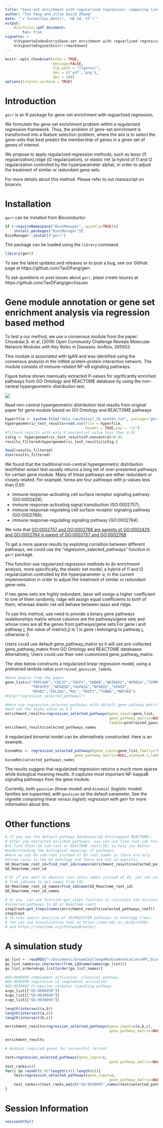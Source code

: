 ```yaml
---
title: "Gene-set enrichment with regularized regression: comparing linear versus logistic regression"
author: "Tao Fang and Jitao David Zhang"
date: "`r format(Sys.Date(), '%B %d, %Y')`"
output:
    BiocStyle::pdf_document:
        toc: true
vignette: >
    %\VignetteIndexEntry{Gene-set enrichment with reguarlized regression}
    %\VignetteEngine{knitr::rmarkdown}
---
```


```r
knitr::opts_chunk$set(echo = TRUE,
                      message=FALSE,
                      fig.path = "figures/",
                      dev = c('pdf','png'),
                      dpi = 300)
options(tinytex.verbose = TRUE)
```

# Introduction

`gerr` is an R package for gene-set enrichment with reguarlized regression.

We formulate the gene set enrichment problem within a regularized regression framework. 
Thus, the problem of gene-set enrichment is transformed into a feature 
selection problem, where the aim is to select the gene-sets that best predict
the membership of genes in a given set of genes of interest. 

We propose to apply regularized regression methods, such as lasso 
(l1 regularization),ridge (l2 regularization), or elastic net (a hybrid of 
l1 and l2 regularization controlled by the hyperparameter alpha), in order to
adjust the treatment of similar or redundant gene sets.

For more details about this method. Please refer to out manuscript on bioarxiv.

# Installation

`gerr` can be installed from Bioconductor:
```r
if (!requireNamespace("BiocManager", quietly=TRUE)){
    install.packages("BiocManager")}
BiocManager::install("gerr")
```


The package can be loaded using the `library` command.

```r
library(gerr)
```

To see the latest updates and releases or to post a bug, see our GitHub page 
at https://github.com/TaoDFang/gerr. 

To ask questions or post issues about `gerr`, plase create issures 
at https://github.com/TaoDFang/gerr/issues

# Gene module annotation or gene set enrichment analysis via regression based method 

To test a our method, we use a consensus module from the paper: 
Choobdar,S. et al. (2019) Open Community Challenge Reveals Molecular Network Modules with Key Roles in Diseases. bioRxiv, 265553.

This module is associated with IgAN and was identified using the consensus analysis in the InWeb 
protein-protein interaction network. The module consists of immune-related NF-$\kappa$B signaling pathways.

Figure below shows mannually extracted P-values for signficantly enriched pathways from GO Ontology and REACTOME database by using the non-central hypergeometric distribution test. 

![](../inst/figures/figureS5module283.png)


Read non-central hypergeometric distribution test results from original paper  for gene module based on GO Ontology and REACTOME pathways

```r
hyperfile <- system.file("data_raw/Daniel_S5_mod283.txt", package="gerr")
hypergeometric_test_results=read.csv(file = hyperfile,
                                     header = TRUE,sep = "\t")
#filterd results with only P.noncentral value less then 0.05
isSig <- hypergeometric_test_results$P.noncentral<0.05
results_filtered=hypergeometric_test_results[isSig,]

head(results_filtered)
dim(results_filtered)
```

We found that the traditional non-central hypergeometric distribution test/fisher extact test 
usually returns a long list of over-presented pathways for certain gene module. Many of these pathways are either redundant or closely related. For example, herea are four pathways with p-values less than 0.05: 

* immune response-activating cell surface receptor signaling pathway (GO:0002429);
* immune response-activating signal transduction (GO:0002757);
* immune response-regulating cell surface receptor signaling pathway (GO:0002768);
* immune response-regulating signaling pathway (GO:0002764).

We note that [GO:0002757 and GO:0002768 are parents of GO:0002429, and GO:0002764 is parent of GO:0002757 and GO:0002768 ](https://www.ebi.ac.uk/QuickGO/term/GO:0002429)

To get a more sparse results by exploting corraltion between different pathways,
we could use the "regression_selected_pathways" function in `gerr` package.


This function use regularized regression methods to do enrichment analysis, 
more specifically, the elastic net model, a hybrid of l1 and l2 regularization controlled by the hyperparameter $\alpha$, in the current implementation in order to adjust the treatment of similar or redundant gene-sets. 

If two gene-sets are highly redundant, lasso will assign a higher coefficient 
to one of them randomly, ridge will assign equal coefficients to both of them,
whereas elastic net will behave between lasso and ridge.

To use this method, use need to provide a binary gene pathways realationships 
matrix whose columns are the pathways/gene sets and whose rows are all the genes 
from pathways/gene sets.For gene i and pathway j, the value of matrix(i,j) is 1 is gene i belonging to pathway j, otherwise 0.

Users could use default gene_pathway_matrix  so it will use pre-collected gene_pathway_matrix from GO Ontology and REACTOME databaase. Altertatively, Users could use their own customized gene_pathway_matrix.

The step below constructs a regularized linear regression model, using a pretrained lambda value `pretrained_gaussian_lambda`.

```r
#Gene module from the paper
gene_list=c("TRPC4AP","CDC37","TNIP1","IKBKB","NKIRAS2","NFKBIA","TIMM50","RELB",
            "TNFAIP3","NFKBIB","HSPA1A","NFKBIE","SPAG9",
            "NFKB2","ERLIN1","REL","TNIP2","TUBB6","MAP3K8")
#help("regression_selected_pathways")

#Here use regression_selected_pathways with default gene pathway matrix 
#and set the alpha value as 0.5
enrichment_results=regression_selected_pathways(gene_input=gene_list,
                                                gene_pathway_matrix=NULL,alpha=0.5, family="gaussian", 
                                                lambda=pretrained_gaussian_lambda)
enrichment_results$selected_pathways_names
```

A regularized binomial model can be alternatively constructed. Here is an example.

```r
binomRes <- regression_selected_pathways(gene_input=gene_list,family="binomial",
                                gene_pathway_matrix=NULL,alpha=0.1,lambda=seq(0.001,0.1,0.001))
binomRes$selected_pathways_names
```

The results suggest that regularized regression returns a much more sparse while biological meaning results. It captures most important NF-kappaB signaling pathways from the gene module.

Currently, both `gaussian` (linear model) and `binomial` (logistic model) families are supported, with `gaussian` as the default parameter. See the vignette *comparing linear versus logistic regression with gerr* for more information about this.

# Other functions

```r
# If you use the default pathway databases(GO Ontologyand REACTOME).
# After you extracted enriched pathways, you can use find_root_ids function
#to find thier GO sub-root or REACTOME roots(ID) to help you better
#understanding the biological meanings of pathways.
#Here we use GO sub-root instead of GO root nodes as there are only 
#three roots in the GO ontology and there are not so specific 
GO_Reactome_root_id=find_root_ids(names(enrichment_results$selected_pathways_coef))
GO_Reactome_root_id

# Or if you want to obatain root notes names instead of ID, you can use function
# from_id2name to get names from ids
GO_Reactome_root_id_names=from_id2name(GO_Reactome_root_id)
GO_Reactome_root_id_names

# Or you  can use function get_steps function to calculate the distance from
#selected pathways to GO or Reactome roots
step2root=get_steps(names(enrichment_results$selected_pathways_coef))
step2root
# To view specic position of GO/REACOTEM pathways in ontology trees.
# You can use Visualization tool at https://www.ebi.ac.uk/QuickGO/ 
# and https://reactome.org/PathwayBrowser/ 
```

# A simulation study

```r
go_list <- readRDS("~/Documents/DreamChallengeModuleAnnotation/HPC_Disease_module_identification_DREAM_change/go_list.rds")
go_list_names=as.character(from_id2name(names(go_list)))
go_list_ordered=go_list[order(go_list_names)]

#GO:0006958 complement activation, classical pathway, 
#GO:0030449 regulation of complement activation
#GO:0038095 Fc-epsilon receptor signaling pathway
a=go_list[["GO:0006958"]]
b=go_list[["GO:0030449"]]
c=go_list[["GO:0038095"]]

length(intersect(a,b))
length(intersect(a,c))
length(intersect(b,c))

enrichment_results=regression_selected_pathways(gene_input=c(a,b,c),
                                                gene_pathway_matrix=NULL,alpha=0.5)

enrichment_results

# miminal required genes for successful retreat

test=regression_selected_pathways(gene_input=c,
                                                gene_pathway_matrix=NULL,alpha=0.5)
test_ranks=c()
for(i in round((0.05*length(c))):length(c)){
    test=regression_selected_pathways(gene_input=c,
                                                gene_pathway_matrix=NULL,alpha=0.5)
    test_ranks=c(test_ranks,match("GO:0038095",names(test$selected_pathways_coef)))
}
```

# Session Information

```r
sessionInfo()
```
